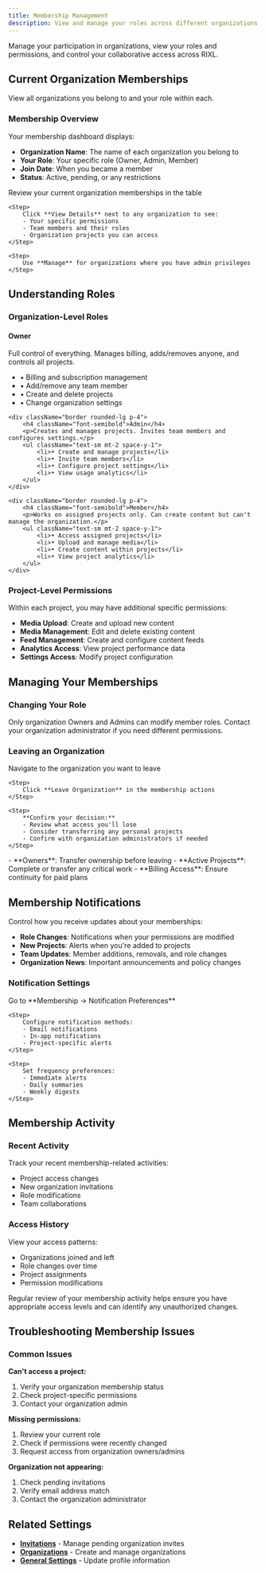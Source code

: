 ```yaml
---
title: Membership Management
description: View and manage your roles across different organizations and teams.
---
```



Manage your participation in organizations, view your roles and permissions, and control your collaborative access across RIXL.

## Current Organization Memberships

View all organizations you belong to and your role within each.

### Membership Overview

Your membership dashboard displays:
- **Organization Name**: The name of each organization you belong to
- **Your Role**: Your specific role (Owner, Admin, Member)
- **Join Date**: When you became a member
- **Status**: Active, pending, or any restrictions

<Steps>
    <Step>
        Review your current organization memberships in the table
    </Step>

    <Step>
        Click **View Details** next to any organization to see:
        - Your specific permissions
        - Team members and their roles
        - Organization projects you can access
    </Step>

    <Step>
        Use **Manage** for organizations where you have admin privileges
    </Step>
</Steps>

## Understanding Roles

### Organization-Level Roles

<div className="grid gap-6 sm:grid-cols-3 mt-6">
    <div className="border rounded-lg p-4">
        <h4 className="font-semibold">Owner</h4>
        <p>Full control of everything. Manages billing, adds/removes anyone, and controls all projects.</p>
        <ul className="text-sm mt-2 space-y-1">
            <li>• Billing and subscription management</li>
            <li>• Add/remove any team member</li>
            <li>• Create and delete projects</li>
            <li>• Change organization settings</li>
        </ul>
    </div>

    <div className="border rounded-lg p-4">
        <h4 className="font-semibold">Admin</h4>
        <p>Creates and manages projects. Invites team members and configures settings.</p>
        <ul className="text-sm mt-2 space-y-1">
            <li>• Create and manage projects</li>
            <li>• Invite team members</li>
            <li>• Configure project settings</li>
            <li>• View usage analytics</li>
        </ul>
    </div>

    <div className="border rounded-lg p-4">
        <h4 className="font-semibold">Member</h4>
        <p>Works on assigned projects only. Can create content but can't manage the organization.</p>
        <ul className="text-sm mt-2 space-y-1">
            <li>• Access assigned projects</li>
            <li>• Upload and manage media</li>
            <li>• Create content within projects</li>
            <li>• View project analytics</li>
        </ul>
    </div>
</div>

### Project-Level Permissions

Within each project, you may have additional specific permissions:
- **Media Upload**: Create and upload new content
- **Media Management**: Edit and delete existing content
- **Feed Management**: Create and configure content feeds
- **Analytics Access**: View project performance data
- **Settings Access**: Modify project configuration

## Managing Your Memberships

### Changing Your Role

<Callout type="info">
Only organization Owners and Admins can modify member roles. Contact your organization administrator if you need different permissions.
</Callout>

### Leaving an Organization

<Steps>
    <Step>
        Navigate to the organization you want to leave
    </Step>

    <Step>
        Click **Leave Organization** in the membership actions
    </Step>

    <Step>
        **Confirm your decision:**
        - Review what access you'll lose
        - Consider transferring any personal projects
        - Confirm with organization administrators if needed
    </Step>
</Steps>

<Callout type="warn" title="Before Leaving">
- **Owners**: Transfer ownership before leaving
- **Active Projects**: Complete or transfer any critical work
- **Billing Access**: Ensure continuity for paid plans
</Callout>

## Membership Notifications

Control how you receive updates about your memberships:

- **Role Changes**: Notifications when your permissions are modified
- **New Projects**: Alerts when you're added to projects
- **Team Updates**: Member additions, removals, and role changes
- **Organization News**: Important announcements and policy changes

### Notification Settings

<Steps>
    <Step>
        Go to **Membership → Notification Preferences**
    </Step>

    <Step>
        Configure notification methods:
        - Email notifications
        - In-app notifications
        - Project-specific alerts
    </Step>

    <Step>
        Set frequency preferences:
        - Immediate alerts
        - Daily summaries
        - Weekly digests
    </Step>
</Steps>

## Membership Activity

### Recent Activity

Track your recent membership-related activities:
- Project access changes
- New organization invitations
- Role modifications
- Team collaborations

### Access History

View your access patterns:
- Organizations joined and left
- Role changes over time
- Project assignments
- Permission modifications

<Callout type="tip">
Regular review of your membership activity helps ensure you have appropriate access levels and can identify any unauthorized changes.
</Callout>

## Troubleshooting Membership Issues

### Common Issues

**Can't access a project:**
1. Verify your organization membership status
2. Check project-specific permissions
3. Contact your organization admin

**Missing permissions:**
1. Review your current role
2. Check if permissions were recently changed
3. Request access from organization owners/admins

**Organization not appearing:**
1. Check pending invitations
2. Verify email address match
3. Contact the organization administrator

## Related Settings

- **[Invitations](/docs/account/invitations)** - Manage pending organization invites
- **[Organizations](/docs/account/organizations)** - Create and manage organizations
- **[General Settings](/docs/account/general-settings)** - Update profile information